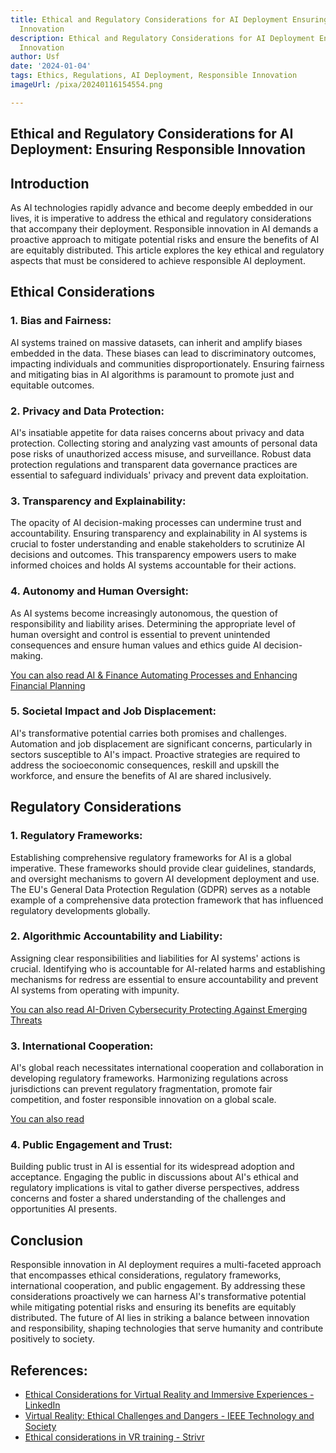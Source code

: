 ```yaml
---
title: Ethical and Regulatory Considerations for AI Deployment Ensuring Responsible
  Innovation
description: Ethical and Regulatory Considerations for AI Deployment Ensuring Responsible
  Innovation
author: Usf
date: '2024-01-04'
tags: Ethics, Regulations, AI Deployment, Responsible Innovation
imageUrl: /pixa/20240116154554.png

---
```

## Ethical and  Regulatory Considerations for AI Deployment: Ensuring Responsible Innovation

## Introduction

As AI technologies  rapidly advance and  become deeply embedded in our lives, it is imperative to address the ethical and regulatory considerations that accompany  their deployment. Responsible innovation in AI demands a proactive approach to mitigate potential risks and ensure the benefits of AI are equitably distributed.  This  article explores the key ethical and regulatory aspects that must be considered to achieve responsible AI  deployment.

## Ethical  Considerations

### 1. Bias and Fairness:

AI  systems trained  on massive datasets, can inherit and amplify biases  embedded in the data. These biases can lead to discriminatory outcomes, impacting individuals  and  communities disproportionately. Ensuring fairness and mitigating bias in AI  algorithms  is paramount to promote just and equitable outcomes.

### 2. Privacy and  Data Protection:

AI's  insatiable appetite for data  raises concerns about privacy and data protection. Collecting storing and analyzing vast amounts of personal data pose risks  of unauthorized access misuse, and surveillance. Robust data protection regulations and transparent data  governance  practices are essential to safeguard individuals' privacy and prevent data exploitation.

### 3. Transparency and Explainability:

The opacity of AI decision-making processes can undermine trust and accountability. Ensuring  transparency and explainability in AI systems is crucial to foster understanding and enable  stakeholders to scrutinize AI decisions and outcomes.  This transparency empowers users  to make informed choices and  holds AI systems accountable for their actions.

### 4. Autonomy and Human Oversight:

As AI systems  become increasingly autonomous, the  question of responsibility and liability arises. Determining the  appropriate level of human oversight and control is essential to  prevent unintended consequences and ensure  human values and ethics guide AI decision-making.

[You can also read AI & Finance  Automating Processes and Enhancing Financial Planning](AI%20%26%20Finance%20Automating%20Processes%20and%20Enhancing%20Financial%20Planning)


### 5. Societal Impact and Job Displacement:

AI's transformative  potential carries both promises and challenges. Automation and job displacement are significant concerns, particularly in  sectors susceptible to AI's impact. Proactive strategies are  required to address  the socioeconomic consequences,  reskill and upskill the workforce, and ensure the benefits  of AI are shared inclusively.

## Regulatory Considerations

### 1. Regulatory  Frameworks:

Establishing comprehensive regulatory frameworks for AI is a  global imperative. These frameworks should provide clear guidelines, standards,  and oversight mechanisms to govern AI development deployment and use. The EU's General Data Protection Regulation (GDPR) serves as  a notable example of a comprehensive data protection framework that has influenced regulatory developments globally.

### 2. Algorithmic Accountability and Liability:

Assigning clear responsibilities and liabilities for AI systems'  actions is crucial. Identifying who is  accountable  for AI-related harms and establishing mechanisms for redress are essential to ensure accountability and prevent AI systems from operating with impunity.

[You can also read AI-Driven Cybersecurity Protecting Against Emerging Threats](AI-Driven%20Cybersecurity%20Protecting%20Against%20Emerging%20Threats)


###  3. International Cooperation:

AI's global reach necessitates international cooperation and collaboration in developing regulatory frameworks. Harmonizing regulations across jurisdictions can prevent  regulatory fragmentation, promote fair competition, and foster responsible innovation on a global scale.

[You can also read ]()


### 4. Public Engagement and Trust:

Building public trust in AI is essential for its widespread adoption and acceptance. Engaging the  public in  discussions about AI's ethical and regulatory implications  is vital to gather diverse perspectives, address  concerns  and foster a shared understanding of the challenges and opportunities  AI presents.

##  Conclusion

Responsible innovation in AI deployment requires  a multi-faceted approach that encompasses ethical considerations, regulatory frameworks, international cooperation, and public engagement. By addressing these considerations proactively we can harness AI's transformative potential while mitigating potential risks and ensuring its benefits are equitably distributed. The future of AI lies in  striking a balance between innovation and  responsibility, shaping technologies that serve  humanity and contribute positively to society.

## References:
- [Ethical Considerations for Virtual Reality and Immersive Experiences - LinkedIn](https://www.linkedin.com/pulse/ethical-considerations-virtual-reality-immersive-tatiana-fern%C3%A1ndez)
- [Virtual Reality: Ethical Challenges and Dangers - IEEE Technology and Society](https://technologyandsociety.org/virtual-reality-ethical-challenges-and-dangers/)
- [Ethical considerations in VR training - Strivr](https://www.strivr.com/blog/ethics-of-vr-for-training/)

